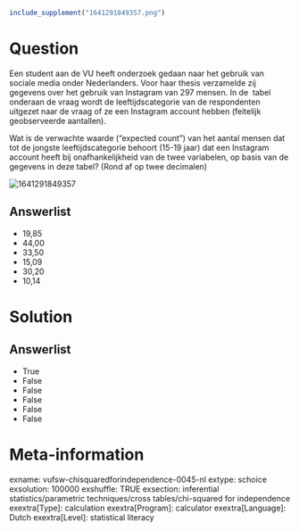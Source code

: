 ```r
include_supplement("1641291849357.png")
```

Question
========
Een student aan de VU heeft onderzoek gedaan naar het gebruik van
sociale media onder Nederlanders. Voor haar thesis verzamelde zij
gegevens over het gebruik van Instagram van 297 mensen. In de  tabel
onderaan de vraag wordt de leeftijdscategorie van de respondenten
uitgezet naar de vraag of ze een Instagram account hebben (feitelijk
geobserveerde aantallen).  
  
Wat is de verwachte waarde (“expected count”) van het aantal mensen dat
tot de jongste leeftijdscategorie behoort (15-19 jaar) dat een Instagram
account heeft bij onafhankelijkheid van de twee variabelen, op basis van
de gegevens in deze tabel? (Rond af op twee decimalen)  
  
<img src="1641291849357.png" class="fr-fic fr-dii tvcss_2"
alt="1641291849357" />

Answerlist
----------
* 19,85
* 44,00
* 33,50
* 15,09
* 30,20
* 10,14

Solution
========










Answerlist
----------
* True
* False
* False
* False
* False
* False

Meta-information
================
exname: vufsw-chisquaredforindependence-0045-nl
extype: schoice
exsolution: 100000
exshuffle: TRUE
exsection: inferential statistics/parametric techniques/cross tables/chi-squared for independence
exextra[Type]: calculation
exextra[Program]: calculator
exextra[Language]: Dutch
exextra[Level]: statistical literacy

